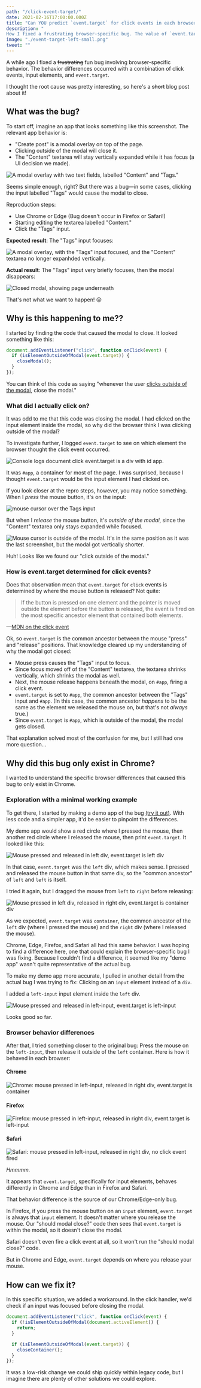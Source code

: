 ```yaml
---
path: "/click-event-target/"
date: 2021-02-16T17:00:00.000Z
title: "Can YOU predict `event.target` for click events in each browser?"
description: "
How I fixed a frustrating browser-specific bug. The value of `event.target` was inconsistent for clicks on <input> elements."
image: "./event-target-left-small.png"
tweet: ""
---
```



A while ago I fixed a ~~frustrating~~ fun bug involving browser-specific behavior. The behavior differences occurred with a combination of click events, input elements, and `event.target`.

I thought the root cause was pretty interesting, so here's a ~~short~~ blog post about it!

## What was the bug?

To start off, imagine an app that looks something like this screenshot. The relevant app behavior is:

- "Create post" is a modal overlay on top of the page.
- Clicking outside of the modal will close it.
- The "Content" textarea will stay vertically expanded while it has focus (a UI decision we made).

![A modal overlay with two text fields, labelled "Content" and "Tags."](./modal-initial.png)

Seems simple enough, right? But there was a bug—in some cases, clicking the input labelled "Tags" would cause the modal to close.

Reproduction steps:

- Use Chrome or Edge (Bug doesn't occur in Firefox or Safari!)
- Starting editing the textarea labelled "Content."
- Click the "Tags" input.

**Expected result**: The "Tags" input focuses:

![A modal overlay, with the "Tags" input focused, and the "Content" textarea no longer expanhded vertically.](./modal-expected.png)

**Actual result**: The "Tags" input very briefly focuses, then the modal disappears:

![Closed modal, showing page underneath](./modal-closed.png)

That's not what we want to happen! 😔

## Why is this happening to me??

I started by finding the code that caused the modal to close. It looked something like this:

```js
document.addEventListener("click", function onClick(event) {
  if (isElementOutsideOfModal(event.target)) {
    closeModal();
  }
});
```

You can think of this code as saying "whenever the user [clicks outside of the modal](https://css-tricks.com/dangers-stopping-event-propagation/#what-to-do-instead), close the modal."

<InfoBlock>
  <EventTargetInfo />
</InfoBlock>

### What did I actually click on?

It was odd to me that this code was closing the modal. I had clicked on the input element inside the modal, so why did the browser think I was clicking outside of the modal?

To investigate further, I logged `event.target` to see on which element the browser thought the click event occurred.

![Console logs document click event.target is a div with id app.](./modal-console-log.png)

It was `#app`, a container for most of the page. I was surprised, because I thought `event.target` would be the input element I had clicked on.

If you look closer at the repro steps, however, you may notice something. When I _press_ the mouse button, it's on the input:

![mouse cursor over the Tags input](./modal-mousedown.png)

But when I _release_ the mouse button, it's _outside of the modal_, since the "Content" textarea only stays expanded while focused.

![Mouse cursor is outside of the modal. It's in the same position as it was the last screenshot, but the modal got vertically shorter.](./modal-mouseup.png)

Huh! Looks like we found our "click outside of the modal."

### How is event.target determined for click events?

Does that observation mean that `event.target` for `click` events is determined by where the mouse button is released? Not quite:

> If the button is pressed on one element and the pointer is moved outside the element before the button is released, the event is fired on the most specific ancestor element that contained both elements.

—[MDN on the click event](https://developer.mozilla.org/en-US/docs/Web/API/Element/click_event)

Ok, so `event.target` is the common ancestor between the mouse "press" and "release" positions. That knowledge cleared up my understanding of why the modal got closed:

- Mouse press causes the "Tags" input to focus.
- Since focus moved off of the "Content" textarea, the textarea shrinks vertically, which shrinks the modal as well.
- Next, the mouse release happens beneath the modal, on `#app`, firing a click event.
- `event.target` is set to `#app`, the common ancestor between the "Tags" input and `#app`. (In this case, the common ancestor _happens_ to be the same as the element we released the mouse on, but that's not _always_ true.)
- Since `event.target` is `#app`, which is outside of the modal, the modal gets closed.

That explanation solved most of the confusion for me, but I still had one more question...

## Why did this bug only exist in Chrome?

I wanted to understand the specific browser differences that caused this bug to only exist in Chrome.

### Exploration with a minimal working example

<!-- html page in /static -->

To get there, I started by making a demo app of the bug <a href="/click-event-target/minimal-working-example/index.html" target="_blank" rel="noopener noreferrer">(try it out)</a>. With less code and a simpler app, it'd be easier to pinpoint the differences.

My demo app would show a red circle where I pressed the mouse, then another red circle where I released the mouse, then print `event.target`. It looked like this:

![Mouse pressed and released in left div, event.target is left div](./chrome-left.png)

In that case, `event.target` was the `left` div, which makes sense. I pressed and released the mouse button in that same div, so the "common ancestor" of `left` and `left` is itself.

I tried it again, but I dragged the mouse from `left` to `right` before releasing:

![Mouse pressed in left div, released in right div, event.target is container div](./chrome-container.png)

As we expected, `event.target` was `container`, the common ancestor of the `left` div (where I pressed the mouse) and the `right` div (where I released the mouse).

Chrome, Edge, Firefox, and Safari all had this same behavior. I was hoping to find a difference here, one that could explain the browser-specific bug I was fixing. Because I couldn't find a difference, it seemed like my "demo app" wasn't quite representative of the actual bug.

To make my demo app more accurate, I pulled in another detail from the actual bug I was trying to fix: Clicking on an `input` element instead of a `div`.

I added a `left-input` input element inside the `left` div.

![Mouse pressed and released in left-input, event.target is left-input](./chrome-input-intro.png)

Looks good so far.

### Browser behavior differences

After that, I tried something closer to the original bug: Press the mouse on the `left-input`, then release it outside of the `left` container. Here is how it behaved in each browser:

#### Chrome

![Chrome: mouse pressed in left-input, released in right div, event.target is container](./chrome-input.png)

#### Firefox

![Firefox: mouse pressed in left-input, released in right div, event.target is left-input](./firefox-input.png)

#### Safari

![Safari: mouse pressed in left-input, released in right div, no click event fired](./safari-input.png)

_Hmmmm._

It appears that `event.target`, specifically for input elements, behaves differently in Chrome and Edge than in Firefox and Safari.

That behavior difference is the source of our Chrome/Edge-only bug.

In Firefox, if you press the mouse button on an `input` element, `event.target` is always that `input` element. It doesn't matter where you release the mouse. Our "should modal close?" code then sees that `event.target` is within the modal, so it doesn't close the modal.

Safari doesn't even fire a click event at all, so it won't run the "should modal close?" code.

But in Chrome and Edge, `event.target` depends on where you release your mouse.

## How can we fix it?

In this specific situation, we added a workaround. In the click handler, we'd check if an input was focused before closing the modal.

```js
document.addEventListener("click", function onClick(event) {
  if (!isElementOutsideOfModal(document.activeElement)) {
    return;
  }

  if (isElementOutsideOfModal(event.target)) {
    closeContainer();
  }
});
```

It was a low-risk change we could ship quickly within legacy code, but I imagine there are plenty of other solutions we could explore.
